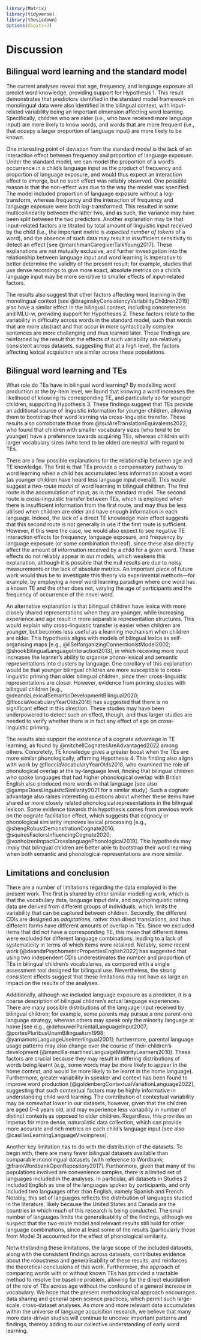 ```r
library(Matrix)
library(tidyverse)
library(thesisdown)
options(digits=3)
```

# Discussion

## Bilingual word learning and the standard model

The current analyses reveal that age, frequency, and language exposure all predict word knowledge, providing support for Hypothesis 1.
This result demonstrates that predictors identified in the standard model framework on monolingual data were also identified in the bilingual context, with input-related variability being an important dimension affecting word learning.
Specifically, children who are older (i.e., who have received more language input) are more likely to know words, and words that are more frequent (i.e., that occupy a larger proportion of language input) are more likely to be known.

One interesting point of deviation from the standard model is the lack of an interaction effect between frequency and proportion of language exposure. 
Under the standard model, we can model the proportion of a word's occurrence in a child's language input as the product of frequency and proportion of language exposure, and would thus expect an interaction effect to emerge, but no such effect was reliably observed. 
One possible reason is that the non-effect was due to the way the model was specified: The model included proportion of language exposure without a log-transform, whereas frequency and the interaction of frequency and language exposure were both log-transformed.
This resulted in some multicollinearity between the latter two, and as such, the variance may have been split between the two predictors. 
Another explanation may be that input-related factors are titrated by total amount of linguistic input received by the child (i.e., the important metric is _expected number of tokens_ of a word), and the absence of such data may result in insufficient sensitivity to detect an effect [see @marchmanCaregiverTalkYoung2017].
These explanations are not mutually exclusive, and further investigation into the relationship between language input and word learning is imperative to better determine the validity of the present result; for example, studies that use dense recordings to give more exact, absolute metrics on a child's language input may be more sensitive to smaller effects of input-related factors.

The results also suggest that other factors affecting word learning in the monolingual context [see @braginskyConsistencyVariabilityChildren2019] also have a similar effect in the bilingual context, including concreteness and MLU-w, providing support for Hypotheses 2. 
These factors relate to the variability in difficulty across words in the standard model, such that words that are more abstract and that occur in more syntactically complex sentences are more challenging and thus learned later. 
These findings are reinforced by the result that the effects of such variability are relatively consistent across datasets, suggesting that at a high level, the factors affecting lexical acquisition are similar across these populations.

## Bilingual word learning and TEs

What role do TEs have in bilingual word learning? 
By modelling word production at the by-item level, we found that knowing a word increases the likelihood of knowing its corresponding TE, and particularly so for younger children, supporting Hypothesis 3. 
These findings suggest that TEs provide an additional source of linguistic information for younger children, allowing them to bootstrap their word learning via cross-linguistic transfer.
These results also corroborate those from @tsuiAreTranslationEquivalents2022, who found that children with smaller vocabulary sizes (who tend to be younger) have a preference towards acquiring TEs, whereas children with larger vocabulary sizes (who tend to be older) are neutral with regard to TEs.

There are a few possible explanations for the relationship between age and TE knowledge.
The first is that TEs provide a compensatory pathway to word learning when a child has accumulated less information about a word (as younger children have heard less language input overall).
This would suggest a _two-route model_ of word learning in bilingual children. 
The first route is the accumulation of input, as in the standard model. 
The second route is cross-linguistic transfer between TEs, which is employed when there is insufficient information from the first route, and may thus be less utilised when children are older and have enough information in each language. 
Indeed, the lack of a direct TE knowledge main effect suggests that this second route is not generally in use if the first route is sufficient.
However, if this were the case, we would also expect to see negative TE interaction effects for frequency, language exposure, and frequency by language exposure (or some combination thereof), since these also directly affect the amount of information received by a child for a given word.
These effects do not reliably appear in our models, which weakens this explanation, although it is possible that the null results are due to noisy measurements or the lack of absolute metrics. 
An important piece of future work would thus be to investigate this theory via experimental methods---for example, by employing a novel word learning paradigm where one word has a known TE and the other does not, varying the age of participants and the frequency of occurrence of the novel word.

An alternative explanation is that bilingual children have lexica with more closely shared representations when they are younger, while increasing experience and age result in more separable representation structures.
This would explain why cross-linguistic transfer is easier when children are younger, but becomes less useful as a learning mechanism when children are older. 
This hypothesis aligns with models of bilingual lexica as self-organising maps [e.g., @liSelforganizingConnectionistModel2002; @shookBilingualLanguageInteraction2013], in which receiving more input increases the learner's ability to organise phono-lexical and semantic representations into clusters by language. 
One corollary of this explanation would be that younger bilingual children are more susceptible to cross-linguistic priming than older bilingual children, since their cross-linguistic representations are closer.
However, evidence from priming studies with bilingual children [e.g., @deandaLexicalSemanticDevelopmentBilingual2020; @flocciaVocabularyYearOlds2018] has suggested that there is no significant effect in this direction.
These studies may have been underpowered to detect such an effect, though, and thus larger studies are needed to verify whether there is in fact any effect of age on cross-linguistic priming.

The results also support the existence of a cognate advantage in TE learning, as found by @mitchellCognatesAreAdvantaged2022 among others.
Concretely, TE knowledge gives a greater boost when the TEs are more similar phonologically, affirming Hypothesis 4. 
This finding also aligns with work by @flocciaVocabularyYearOlds2018, who examined the role of phonological overlap at the by-language level, finding that bilingual children who spoke languages that had higher phonological overlap with British English also produced more words in that language [see also @gampeDoesLinguisticSimilarity2021 for a similar study]. 
Such a cognate advantage also raises interesting questions about whether these items have shared or more closely related phonological representations in the bilingual lexicon. 
Some evidence towards this hypothesis comes from previous work on the cognate facilitation effect, which suggests that cognacy or phonological similarity improves lexical processing [e.g., @shengRobustDemonstrationCognate2016; @squiresFactorsInfluencingCognate2020; @vonholzenImpactCrosslanguagePhonological2019]. 
This hypothesis may imply that bilingual children are better able to bootstrap their word learning when both semantic and phonological representations are more similar. 

## Limitations and conclusion

There are a number of limitations regarding the data employed in the present work.
The first is shared by other similar modelling work, which is that the vocabulary data, language input data, and psycholinguistic rating data are derived from different groups of individuals, which limits the variability that can be captured between children. 
Secondly, the different CDIs are designed as _adaptations_, rather than direct translations, and thus different forms have different amounts of overlap in TEs. 
Since we excluded items that did not have a corresponding TE, this mean that different items were excluded for different language combinations, leading to a lack of systematicity in terms of which items were retained. 
Notably, some recent work [@deandaPsychometricPropertiesEnglish2022] has suggested that using two independent CDIs underestimates the number and proportion of TEs in bilingual children's vocabularies, as compared with a single assessment tool designed for bilingual use.
Nevertheless, the strong consistent effects suggest that these limitations may not have as large an impact on the results of the analyses.

Additionally, although we included language exposure as a predictor, it is a coarse description of bilingual children's actual language experiences.
There are many possible distributions of the language input received by bilingual children; for example, some parents may pursue a one parent-one language strategy, whereas others may speak only the minority language at home [see e.g., @dehouwerParentalLanguageInput2007; @portesPluribusUnumBilingualism1998; @yamamotoLanguageUseInterlingual2001]; furthermore, parental language usage patterns may also change over the course of their children's development [@mancilla-martinezLanguageMinorityLearners2010].
These factors are crucial because they may result in differing distributions of words being learnt (e.g., some words may be more likely to appear in the home context, and would be more likely to be learnt in the home language). 
Furthermore, greater variability in speaker and context has been found to improve word production [@goldenbergContextualVariationLanguage2022], suggesting that such contextual factors may be highly informative in understanding child word learning.
The contribution of contextual variability may be somewhat lower in our datasets, however, given that the children are aged 0--4 years old, and may experience less variability in number of distinct contexts as opposed to older children.
Regardless, this provides an impetus for more dense, naturalistic data collection, which can provide more accurate and rich metrics on each child's language input [see also @casillasLearningLanguageVivoinpress].

Another key limitation has to do with the distribution of the datasets. 
To begin with, there are many fewer bilingual datasets available than comparable monolingual datasets [with reference to Wordbank; @frankWordbankOpenRepository2017]. 
Furthermore, given that many of the populations involved are convenience samples, there is a limited set of languages included in the analyses. 
In particular, all datasets in Studies 2 included English as one of the languages spoken by participants, and only included two languages other than English, namely Spanish and French. 
Notably, this set of languages reflects the distribution of languages studied in the literature, likely because the United States and Canada are the countries in which much of this research is being conducted.
The small number of languages limits the generalisability of the findings, although we suspect that the two-route model and relevant results still hold for other language combinations, since at least some of the results (particularly those from Model 3) accounted for the effect of phonological similarity. 

Notwithstanding these limitations, the large scope of the included datasets, along with the consistent findings across datasets, contributes evidence about the robustness and generalisability of these results, and reinforces the theoretical conclusions of this work. 
Furthermore, the approach of comparing words with or without known TEs has provided a tractable method to resolve the baseline problem, allowing for the direct elucidation of the role of TEs across age without the confound of a general increase in vocabulary. 
We hope that the present methodological approach encourages data sharing and general open science practices, which permit such large-scale, cross-dataset analyses. 
As more and more relevant data accumulates within the universe of language acquisition research, we believe that many more data-driven studies will continue to uncover important patterns and findings, thereby adding to our collective understanding of early word learning. 
